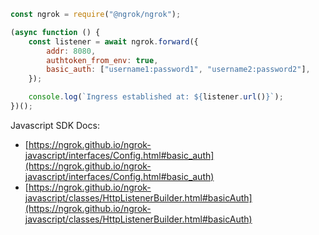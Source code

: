 ```jsx
const ngrok = require("@ngrok/ngrok");

(async function () {
	const listener = await ngrok.forward({
		addr: 8080,
		authtoken_from_env: true,
		basic_auth: ["username1:password1", "username2:password2"],
	});

	console.log(`Ingress established at: ${listener.url()}`);
})();
```

Javascript SDK Docs:

- [https://ngrok.github.io/ngrok-javascript/interfaces/Config.html#basic_auth](https://ngrok.github.io/ngrok-javascript/interfaces/Config.html#basic_auth)
- [https://ngrok.github.io/ngrok-javascript/classes/HttpListenerBuilder.html#basicAuth](https://ngrok.github.io/ngrok-javascript/classes/HttpListenerBuilder.html#basicAuth)
